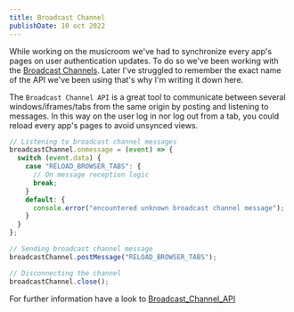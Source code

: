 ```yaml
---
title: Broadcast Channel
publishDate: 10 oct 2022
---
```


While working on the musicroom we've had to synchronize every app's pages on user authentication updates.
To do so we've been working with the [Broadcast Channels](https://developer.mozilla.org/en-US/docs/Web/API/BroadcastChannel). Later I've struggled to remember the exact name of the API we've been using that's why I'm writing it down here.

The `Broadcast Channel API` is a great tool to communicate between several windows/iframes/tabs from the same origin by posting and listening to messages.
In this way on the user log in nor log out from a tab, you could reload every app's pages to avoid unsynced views.

```ts
// Listening to broadcast channel messages
broadcastChannel.onmessage = (event) => {
  switch (event.data) {
    case "RELOAD_BROWSER_TABS": {
      // On message reception logic
      break;
    }
    default: {
      console.error("encountered unknown broadcast channel message");
    }
  }
};

// Sending broadcast channel message
broadcastChannel.postMessage("RELOAD_BROWSER_TABS");

// Disconnecting the channel
broadcastChannel.close();
```

For further information have a look to [Broadcast_Channel_API](https://developer.mozilla.org/en-US/docs/Web/API/Broadcast_Channel_API)
